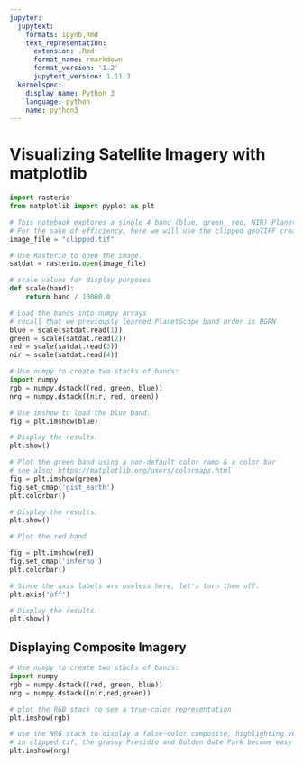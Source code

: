 ```yaml
---
jupyter:
  jupytext:
    formats: ipynb,Rmd
    text_representation:
      extension: .Rmd
      format_name: rmarkdown
      format_version: '1.2'
      jupytext_version: 1.11.3
  kernelspec:
    display_name: Python 3
    language: python
    name: python3
---
```


# Visualizing Satellite Imagery with matplotlib

```python
import rasterio
from matplotlib import pyplot as plt

# This notebook explores a single 4 band (blue, green, red, NIR) PlanetScope scene in a UTM projection.
# For the sake of efficiency, here we will use the clipped geoTIFF created previously
image_file = "clipped.tif"

# Use Rasterio to open the image.
satdat = rasterio.open(image_file)
```

```python
# scale values for display purposes
def scale(band):
    return band / 10000.0

# Load the bands into numpy arrays
# recall that we previously learned PlanetScope band order is BGRN
blue = scale(satdat.read(1))
green = scale(satdat.read(2))
red = scale(satdat.read(3))
nir = scale(satdat.read(4))
```

```python
# Use numpy to create two stacks of bands:
import numpy
rgb = numpy.dstack((red, green, blue))
nrg = numpy.dstack((nir, red, green))
```

```python
# Use imshow to load the blue band.
fig = plt.imshow(blue)

# Display the results.
plt.show()
```

```python
# Plot the green band using a non-default color ramp & a color bar
# see also: https://matplotlib.org/users/colormaps.html
fig = plt.imshow(green)
fig.set_cmap('gist_earth')
plt.colorbar()

# Display the results.
plt.show()
```

```python
# Plot the red band

fig = plt.imshow(red)
fig.set_cmap('inferno')
plt.colorbar()

# Since the axis labels are useless here, let's turn them off.
plt.axis('off')

# Display the results.
plt.show()
```

## Displaying Composite Imagery

```python
# Use numpy to create two stacks of bands:
import numpy
rgb = numpy.dstack((red, green, blue))
nrg = numpy.dstack((nir,red,green))
```

```python
# plot the RGB stack to see a true-color representation
plt.imshow(rgb)
```

```python
# use the NRG stack to display a false-color composite, highlighting vegetation
# in clipped.tif, the grassy Presidio and Golden Gate Park become easy to spot
plt.imshow(nrg)
```
